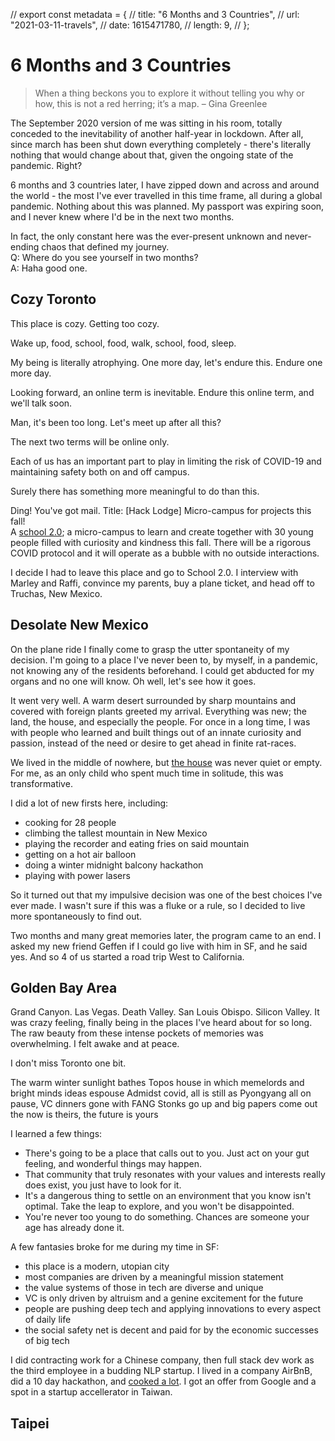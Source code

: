 // export const metadata = {
// title: "6 Months and 3 Countries",
// url: "2021-03-11-travels",
// date: 1615471780,
// length: 9,
// };

# 6 Months and 3 Countries

> When a thing beckons you to explore it without telling you why or how, this is not a red herring; it’s a map. – Gina Greenlee

The September 2020 version of me was sitting in his room, totally conceded to the inevitability of another half-year in lockdown. After all, since march has been shut down everything completely - there's literally nothing that would change about that, given the ongoing state of the pandemic. Right?

6 months and 3 countries later, I have zipped down and across and around the world - the most I've ever travelled in this time frame, all during a global pandemic. Nothing about this was planned. My passport was expiring soon, and I never knew where I'd be in the next two months.

In fact, the only constant here was the ever-present unknown and never-ending chaos that defined my journey.  
Q: Where do you see yourself in two months?  
A: Haha good one.

## Cozy Toronto

This place is cozy. Getting too cozy.

Wake up, food, school, food, walk, school, food, sleep.

My being is literally atrophying. One more day, let's endure this. Endure one more day.

Looking forward, an online term is inevitable. Endure this online term, and we'll talk soon.

Man, it's been too long. Let's meet up after all this?

The next two terms will be online only.

Each of us has an important part to play in limiting the risk of COVID-19 and maintaining safety both on and off campus.

Surely there has something more meaningful to do than this.

Ding! You've got mail. Title: [Hack Lodge] Micro-campus for projects this fall!  
A [school 2.0](https://school2point0.com/); a micro-campus to learn and create together with 30 young people filled with curiosity and kindness this fall. There will be a rigorous COVID protocol and it will operate as a bubble with no outside interactions.

I decide I had to leave this place and go to School 2.0. I interview with Marley and Raffi, convince my parents, buy a plane ticket, and head off to Truchas, New Mexico.

## Desolate New Mexico

On the plane ride I finally come to grasp the utter spontaneity of my decision. I'm going to a place I've never been to, by myself, in a pandemic, not knowing any of the residents beforehand. I could get abducted for my organs and no one will know. Oh well, let's see how it goes.

It went very well. A warm desert surrounded by sharp mountains and covered with foreign plants greeted my arrival. Everything was new; the land, the house, and especially the people. For once in a long time, I was with people who learned and built things out of an innate curiosity and passion, instead of the need or desire to get ahead in finite rat-races.

We lived in the middle of nowhere, but [the house](https://www.truchaspeaksplace.com/) was never quiet or empty. For me, as an only child who spent much time in solitude, this was transformative.

I did a lot of new firsts here, including:

- cooking for 28 people
- climbing the tallest mountain in New Mexico
- playing the recorder and eating fries on said mountain
- getting on a hot air balloon
- doing a winter midnight balcony hackathon
- playing with power lasers

So it turned out that my impulsive decision was one of the best choices I've ever made. I wasn't sure if this was a fluke or a rule, so I decided to live more spontaneously to find out.

Two months and many great memories later, the program came to an end. I asked my new friend Geffen if I could go live with him in SF, and he said yes. And so 4 of us started a road trip West to California.

## Golden Bay Area

Grand Canyon. Las Vegas. Death Valley. San Louis Obispo. Silicon Valley. It was crazy feeling, finally being in the places I've heard about for so long. The raw beauty from these intense pockets of memories was overwhelming. I felt awake and at peace.

I don't miss Toronto one bit.

The warm winter sunlight bathes Topos house
in which memelords and bright minds ideas espouse
Admidst covid, all is still as Pyongyang
all on pause, VC dinners gone with FANG
Stonks go up and big papers come out
the now is theirs, the future is yours

I learned a few things:

- There's going to be a place that calls out to you. Just act on your gut feeling, and wonderful things may happen.
- That community that truly resonates with your values and interests really does exist, you just have to look for it.
- It's a dangerous thing to settle on an environment that you know isn't optimal. Take the leap to explore, and you won't be disappointed.
- You're never too young to do something. Chances are someone your age has already done it.

A few fantasies broke for me during my time in SF:

- this place is a modern, utopian city
- most companies are driven by a meaningful mission statement
- the value systems of those in tech are diverse and unique
- VC is only driven by altruism and a genine excitement for the future
- people are pushing deep tech and applying innovations to every aspect of daily life
- the social safety net is decent and paid for by the economic successes of big tech

I did contracting work for a Chinese company, then full stack dev work as the third employee in a budding NLP startup. I lived in a company AirBnB, did a 10 day hackathon, and [cooked a lot](/cooking). I got an offer from Google and a spot in a startup accellerator in Taiwan.

## Taipei

